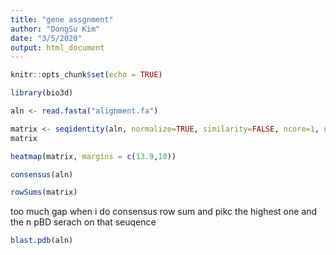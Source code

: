 ```yaml
---
title: "gene assgnment"
author: "DongSu Kim"
date: "3/5/2020"
output: html_document
---
```


```r
knitr::opts_chunk$set(echo = TRUE)
```

```r
library(bio3d)
```
```r
aln <- read.fasta("alignment.fa")
```

```r
matrix <- seqidentity(aln, normalize=TRUE, similarity=FALSE, ncore=1, nseg.scale=1)
matrix
```



```r
heatmap(matrix, margins = c(13.9,10))
```


```r
consensus(aln)
```

```r
rowSums(matrix)
```

too much gap when i do consensus 
row sum and pikc the highest one 
and the n pBD serach on that seuqence 

```r
blast.pdb(aln)
```

